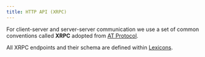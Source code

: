 ```yaml
---
title: HTTP API (XRPC)
---
```


For client-server and server-server communication we use a set of common conventions called **XRPC** adopted from [AT Protocol](https://atproto.com/specs/xrpc).

All XRPC endpoints and their schema are defined within [Lexicons](/specs/lexicon).